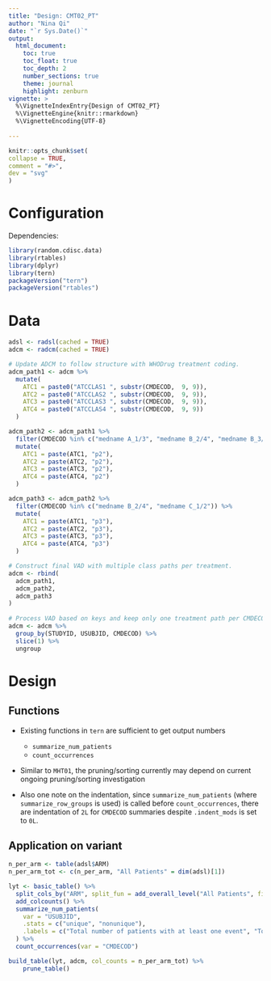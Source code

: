 ```yaml
---
title: "Design: CMT02_PT"
author: "Nina Qi"
date: "`r Sys.Date()`"
output:
  html_document:
    toc: true
    toc_float: true
    toc_depth: 2
    number_sections: true
    theme: journal
    highlight: zenburn
vignette: >
  %\VignetteIndexEntry{Design of CMT02_PT}
  %\VignetteEngine{knitr::rmarkdown}
  %\VignetteEncoding{UTF-8}
  
---
```


```r
knitr::opts_chunk$set(
collapse = TRUE,
comment = "#>",
dev = "svg"
)
```

Configuration
=============

Dependencies:

```r
library(random.cdisc.data)
library(rtables)
library(dplyr)
library(tern)
packageVersion("tern")
packageVersion("rtables")
```

Data
=============

```r
adsl <- radsl(cached = TRUE)
adcm <- radcm(cached = TRUE)

# Update ADCM to follow structure with WHODrug treatment coding.
adcm_path1 <- adcm %>%
  mutate(
    ATC1 = paste0("ATCCLAS1 ", substr(CMDECOD,  9, 9)),
    ATC2 = paste0("ATCCLAS2 ", substr(CMDECOD,  9, 9)),
    ATC3 = paste0("ATCCLAS3 ", substr(CMDECOD,  9, 9)),
    ATC4 = paste0("ATCCLAS4 ", substr(CMDECOD,  9, 9))
  )

adcm_path2 <- adcm_path1 %>%
  filter(CMDECOD %in% c("medname A_1/3", "medname B_2/4", "medname B_3/4", "medname C_1/2")) %>%
  mutate(
    ATC1 = paste(ATC1, "p2"),
    ATC2 = paste(ATC2, "p2"),
    ATC3 = paste(ATC3, "p2"),
    ATC4 = paste(ATC4, "p2")
  )

adcm_path3 <- adcm_path2 %>%
  filter(CMDECOD %in% c("medname B_2/4", "medname C_1/2")) %>%
  mutate(
    ATC1 = paste(ATC1, "p3"),
    ATC2 = paste(ATC2, "p3"),
    ATC3 = paste(ATC3, "p3"),
    ATC4 = paste(ATC4, "p3")
  )

# Construct final VAD with multiple class paths per treatment.
adcm <- rbind(
  adcm_path1,
  adcm_path2,
  adcm_path3
)
 
# Process VAD based on keys and keep only one treatment path per CMDECOD.
adcm <- adcm %>%
  group_by(STUDYID, USUBJID, CMDECOD) %>%
  slice(1) %>%
  ungroup
```

Design
=============

## Functions {.tabset .tabset-pills}

* Existing functions in `tern` are sufficient to get output numbers
  + `summarize_num_patients`
  + `count_occurrences`

* Similar to `MHT01`, the pruning/sorting currently may depend on current ongoing pruning/sorting investigation

* Also one note on the indentation, since `summarize_num_patients` (where `summarize_row_groups` is used) is called before `count_occurrences`, there are indentation of `2L` for `CMDECOD` summaries despite `.indent_mods` is set to `0L`.

## Application on variant
```r
n_per_arm <- table(adsl$ARM)
n_per_arm_tot <- c(n_per_arm, "All Patients" = dim(adsl)[1])

lyt <- basic_table() %>%
  split_cols_by("ARM", split_fun = add_overall_level("All Patients", first = FALSE)) %>%
  add_colcounts() %>%
  summarize_num_patients(
    var = "USUBJID",
    .stats = c("unique", "nonunique"),
    .labels = c("Total number of patients with at least one event", "Total number of events")
  ) %>%
  count_occurrences(var = "CMDECOD")

build_table(lyt, adcm, col_counts = n_per_arm_tot) %>%
    prune_table()
```
